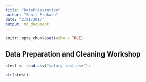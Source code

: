 ```yaml
---
title: "DataPreparation"
author: "Sunil Prakash"
date: "2/21/2017"
output: md_document
---
```


```r
knitr::opts_chunk$set(echo = TRUE)
```

## Data Preparation and Cleaning Workshop



```r

stest <- read.csv("salary-test.csv");

str(stest)

```
